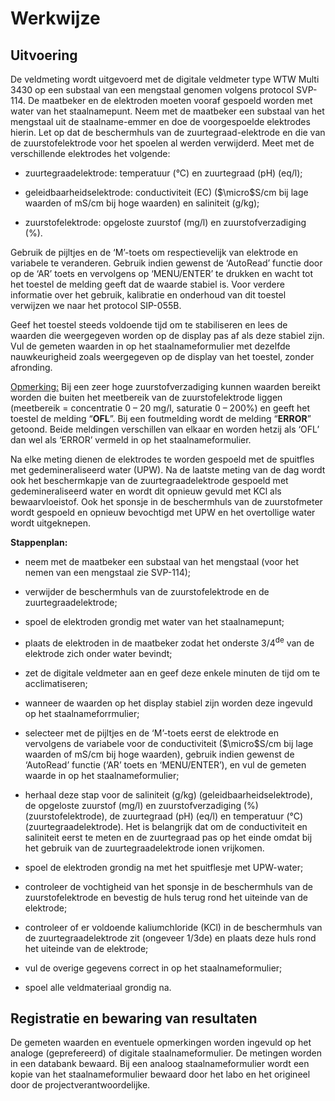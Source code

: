 # Werkwijze

## Uitvoering

De veldmeting wordt uitgevoerd met de digitale veldmeter type WTW Multi 3430 op een substaal van een mengstaal genomen volgens protocol SVP-114.
De maatbeker en de elektroden moeten vooraf gespoeld worden met water van het staalnamepunt.
Neem met de maatbeker een substaal van het mengstaal uit de staalname-emmer en doe de voorgespoelde elektrodes hierin.
Let op dat de beschermhuls van de zuurtegraad-elektrode en die van de zuurstofelektrode voor het spoelen al werden verwijderd.
Meet met de verschillende elektrodes het volgende:

-   zuurtegraadelektrode: temperatuur (°C) en zuurtegraad (pH) (eq/l);

-   geleidbaarheidselektrode: conductiviteit (EC) ($\micro$S/cm bij lage waarden of mS/cm bij hoge waarden) en saliniteit (g/kg);

-   zuurstofelektrode: opgeloste zuurstof (mg/l) en zuurstofverzadiging (%).

Gebruik de pijltjes en de 'M'-toets om respectievelijk van elektrode en variabele te veranderen.
Gebruik indien gewenst de 'AutoRead' functie door op de 'AR' toets en vervolgens op 'MENU/ENTER' te drukken en wacht tot het toestel de melding geeft dat de waarde stabiel is.
Voor verdere informatie over het gebruik, kalibratie en onderhoud van dit toestel verwijzen we naar het protocol SIP-055B.

Geef het toestel steeds voldoende tijd om te stabiliseren en lees de waarden die weergegeven worden op de display pas af als deze stabiel zijn.
Vul de gemeten waarden in op het staalnameformulier met dezelfde nauwkeurigheid zoals weergegeven op de display van het toestel, zonder afronding.

[Opmerking:]{.underline} Bij een zeer hoge zuurstofverzadiging kunnen waarden bereikt worden die buiten het meetbereik van de zuurstofelektrode liggen (meetbereik = concentratie 0 -- 20 mg/l, saturatie 0 -- 200%) en geeft het toestel de melding "**OFL**".
Bij een foutmelding wordt de melding "**ERROR**" getoond.
Beide meldingen verschillen van elkaar en worden hetzij als 'OFL' dan wel als 'ERROR' vermeld in op het staalnameformulier.

Na elke meting dienen de elektrodes te worden gespoeld met de spuitfles met gedemineraliseerd water (UPW).
Na de laatste meting van de dag wordt ook het beschermkapje van de zuurtegraadelektrode gespoeld met gedemineraliseerd water en wordt dit opnieuw gevuld met KCl als bewaarvloeistof.
Ook het sponsje in de beschermhuls van de zuurstofmeter wordt gespoeld en opnieuw bevochtigd met UPW en het overtollige water wordt uitgeknepen.

**Stappenplan:**

-   neem met de maatbeker een substaal van het mengstaal (voor het nemen van een mengstaal zie SVP-114);

-   verwijder de beschermhuls van de zuurstofelektrode en de zuurtegraadelektrode;

-   spoel de elektroden grondig met water van het staalnamepunt;

-   plaats de elektroden in de maatbeker zodat het onderste 3/4^de^ van de elektrode zich onder water bevindt;

-   zet de digitale veldmeter aan en geef deze enkele minuten de tijd om te acclimatiseren;

-   wanneer de waarden op het display stabiel zijn worden deze ingevuld op het staalnameforrmulier;

-   selecteer met de pijltjes en de 'M'-toets eerst de elektrode en vervolgens de variabele voor de conductiviteit ($\micro$S/cm bij lage waarden of mS/cm bij hoge waarden), gebruik indien gewenst de 'AutoRead' functie ('AR' toets en 'MENU/ENTER'), en vul de gemeten waarde in op het staalnameformulier;

-   herhaal deze stap voor de saliniteit (g/kg) (geleidbaarheidselektrode), de opgeloste zuurstof (mg/l) en zuurstofverzadiging (%) (zuurstofelektrode), de zuurtegraad (pH) (eq/l) en temperatuur (°C) (zuurtegraadelektrode).
    Het is belangrijk dat om de conductiviteit en saliniteit eerst te meten en de zuurtegraad pas op het einde omdat bij het gebruik van de zuurtegraadelektrode ionen vrijkomen.

-   spoel de elektroden grondig na met het spuitflesje met UPW-water;

-   controleer de vochtigheid van het sponsje in de beschermhuls van de zuurstofelektrode en bevestig de huls terug rond het uiteinde van de elektrode;

-   controleer of er voldoende kaliumchloride (KCl) in de beschermhuls van de zuurtegraadelektrode zit (ongeveer 1/3de) en plaats deze huls rond het uiteinde van de elektrode;

-   vul de overige gegevens correct in op het staalnameformulier;

-   spoel alle veldmateriaal grondig na.

## Registratie en bewaring van resultaten

De gemeten waarden en eventuele opmerkingen worden ingevuld op het analoge (geprefereerd) of digitale staalnameformulier.
De metingen worden in een databank bewaard.
Bij een analoog staalnameformulier wordt een kopie van het staalnameformulier bewaard door het labo en het origineel door de projectverantwoordelijke.
